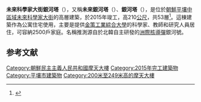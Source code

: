 {{Infobox Skyscraper
| building_name = 未來科學家大街銀河塔<br>미래과학자거리 레지던스 은하 타워
| image = Mirae Scientists Street Residential Unha Tower.jpg
| location_country = {{DPRK-PRK}}
| location = [[平壤直轄市|平壤直轄市]][[中區域|中區域]][[未來科學家大街|未來科學家大街]]
| built = 
| use = 
| status = complete
| roof =  210[[公尺|公尺]]
| floor_count = 53層
| floor_area = 
| elevator_count = 4
| architect = 
| skyscraperpage_id = 
| start_date = 2014年9月
| opened_date=	2015年11月
| completion_date = 2015年11月
}}
{{Infobox Korean name
| hangul    =미래과학자거리 레지던스 은하 타워
| hanja     =未來科學者거리 레지던스 銀河 타워
| rr        =Milaegwahagjageoli lejideonseu eunha tawo
| mr        =Miraegwahakchagŏri rejidŏnsŭ ŭnha t'awŏ
}}
'''未來科學家大街銀河塔'''（{{lang-ko|미래과학자거리 레지던스 은하 타워}}），又稱'''未來銀河塔'''（{{lang-ko|미래 은하 타워}}）、'''銀河塔'''（{{lang-ko|은하 타워}}），是位於[[朝鮮民主主義人民共和國|朝鮮]][[平壤|平壤]][[中區域|中區域]][[未來科學家大街|未來科學家大街]]的高層建築，於2015年竣工，高210[[公尺|公尺]]，共53層<ref>{{cite web|author=Kang Eun Ah|script-title=ko:201m 평양 53층 ‘은하 201m 평양 53층 ‘은하아파트’, 세계 71위|url=http://news.ichannela.com/society/3/03/20160126/76129301/1|date=2016-01-26|accessdate=2017-02-24|publisher=채널A|language=ko|title=Archived copy|archive-url=https://web.archive.org/web/20161001183427/http://news.ichannela.com/society/3/03/20160126/76129301/1|archive-date=2016-10-01}}</ref>。這棟建築作為公寓住宅使用，主要是提供[[金策工業綜合大學|金策工業綜合大學]]的科學家、教師和研究人員居住，可容納2500戶家庭。名稱推測源自於北韓自主研發的[[洲際核導彈|洲際核導彈]]銀河號。

==参考文献==
{{reflist}}

[[Category:朝鮮民主主義人民共和國摩天大樓|Category:朝鮮民主主義人民共和國摩天大樓]]
[[Category:2015年完工建築物|Category:2015年完工建築物]]
[[Category:平壤市建築物|Category:平壤市建築物]]
[[Category:200米至249米高的摩天大樓|Category:200米至249米高的摩天大樓]]